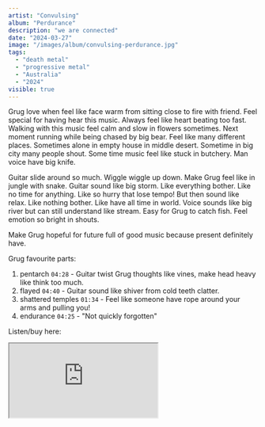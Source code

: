 ```yaml
---
artist: "Convulsing"
album: "Perdurance"
description: "we are connected"
date: "2024-03-27"
image: "/images/album/convulsing-perdurance.jpg"
tags:
  - "death metal"
  - "progressive metal"
  - "Australia"
  - "2024"
visible: true
---
```


Grug love when feel like face warm from sitting close to fire with friend. Feel special for having hear this music. Always feel like heart beating too fast. Walking with this music feel calm and slow in flowers sometimes. Next moment running while being chased by big bear. Feel like many different places. Sometimes alone in empty house in middle desert. Sometime in big city many people shout. Some time music feel like stuck in butchery. Man voice have big knife.

Guitar slide around so much. Wiggle wiggle up down. Make Grug feel like in jungle with snake. Guitar sound like big storm. Like everything bother. Like no time for anything. Like so hurry that lose tempo! But then sound like relax. Like nothing bother. Like have all time in world. Voice sounds like big river but can still understand like stream. Easy for Grug to catch fish. Feel emotion so bright in shouts.

Make Grug hopeful for future full of good music because present definitely have.

Grug favourite parts:

1. pentarch `04:28` - Guitar twist Grug thoughts like vines, make head heavy like think too much.
2. flayed `04:40` - Guitar sound like shiver from cold teeth clatter.
3. shattered temples `01:34` - Feel like someone have rope around your arms and pulling you!
4. endurance `04:25` - "Not quickly forgotten"

Listen/buy here:

<iframe
  style={{ border: "0", width: "350px", height: "700px" }}
  src="https://bandcamp.com/EmbeddedPlayer/album=270933625/size=large/bgcol=333333/linkcol=ffffff/transparent=true/"
  seamless>
  <a href="https://convulsing.bandcamp.com/album/perdurance">
    perdurance by convulsing
  </a>
</iframe>
